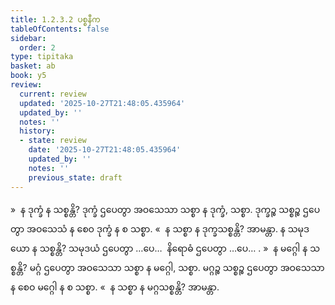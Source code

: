 ```yaml
---
title: 1.2.3.2 ပစ္စနီက
tableOfContents: false
sidebar:
  order: 2
type: tipitaka
basket: ab
book: y5
review:
  current: review
  updated: '2025-10-27T21:48:05.435964'
  updated_by: ''
  notes: ''
  history:
  - state: review
    date: '2025-10-27T21:48:05.435964'
    updated_by: ''
    notes: ''
    previous_state: draft
---
```



<ReviewStatus review={frontmatter.review} showDetails={true} />

<HypothesisAnnotation frontmatter={frontmatter} />

<DynamicBreadcrumb />

<Division number="21" book="y5" e="ch" v="33" p="211">

<Paragraph number="182" book="y5">
»  န ဒုက္ခံ န သစ္စန္တိ?
</Paragraph>

<Paragraph number="183" book="y5">
ဒုက္ခံ ဌပေတွာ အဝသေသာ သစ္စာ န ဒုက္ခံ, သစ္စာ. ဒုက္ခဉ္စ သစ္စဉ္စ ဌပေတွာ အဝသေသံ န စေဝ ဒုက္ခံ န စ သစ္စာ.
</Paragraph>

<Paragraph number="184" book="y5">
«  န သစ္စာ န ဒုက္ခသစ္စန္တိ? အာမန္တာ.
</Paragraph>

<Paragraph number="185" book="y5">
န သမုဒယော န သစ္စန္တိ?
</Paragraph>

<Paragraph number="186" book="y5">
သမုဒယံ ဌပေတွာ …ပေ…  နိရောဓံ ဌပေတွာ …ပေ… .
</Paragraph>

<Paragraph number="187" book="y5">
»  န မဂ္ဂေါ န သစ္စန္တိ?
</Paragraph>

<Paragraph number="188" book="y5">
မဂ္ဂံ ဌပေတွာ အဝသေသာ သစ္စာ န မဂ္ဂေါ, သစ္စာ. မဂ္ဂဉ္စ သစ္စဉ္စ ဌပေတွာ အဝသေသာ န စေဝ မဂ္ဂေါ န စ သစ္စာ.
</Paragraph>

<Paragraph number="189" book="y5">
«  န သစ္စာ န မဂ္ဂသစ္စန္တိ? အာမန္တာ.
</Paragraph>
</Division>